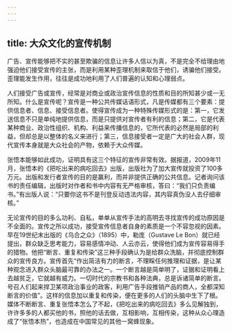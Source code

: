 ```yaml
---
---
---
```

title: 大众文化的宣传机制
---





广告、宣传能够把不实的甚至欺骗的信息让许多人信以为真，不是完全不给理由地强迫他们接受宣传的主张，而是利用某种歪理机制来取信于他们，诱骗他们接受。歪理能发生作用，往往是成功地利用了人们普遍的认知和心理弱点。

人们接受广告或宣传，经常是对商业或政治宣传信息的性质和目的所知甚少或一无所知。什么是宣传呢？宣传是一种公共传媒话语形式，凡是传媒都有三个要素：提供信息者、信息、接受信息者。使得宣传成为一种特殊传媒形式的是：第一，它发送信息不只是单纯地提供信息，而是只提供对宣传者有利的信息；第二，它是代表某种商业、政治性组织、机构、利益来传播信息的，它所代表的必然是局部的利益，但却总是以整体的名义来进行；第三，信息接受者一定是广大的社会人群，现代宣传本身就是大众社会的产物，依赖于大众传媒。

张悟本能够如此成功，证明具有这三个特征的宣传非常有效。据报道，2009年11月，张悟本的《把吃出来的病吃回去》出版，出版社为了加大宣传就投资了100多万元。出版和发行者宣传的目的是赢利，而并非提供正确的公共信息。记者询问该书的责任编辑，出版时对作者和书中内容有无严格审核，答曰：“我们只负责编书。”有出版人说：“只要你这书不是刊登反动违法内容，其内容真伪没人去仔细审核。”

无论宣传的目的多么功利、自私，单单从宣传手法的高明去寻找宣传的成功原因是不全面的。宣传之所以成功，接受宣传信息者自身的素质是一个不容忽视的因素。早在19世纪末出版的《乌合之众》（1895）中，勒庞（Gustave Le Bon）就已经提出，群众缺乏思考能力，容易感情冲动、人云亦云，使得他们成为宣传容易得手的猎物。他把“断言、重复和传染”这三种手段确认为是给群众洗脑，并彻底控制群众的宣传良方。宣传首先“作出简洁有力的断言，不理睬任何推理和证据，是让某种观念进入群众头脑最可靠的办法之一。一个断言越是简单明了，证据和证明看上去越贫乏，它就越有威力。一切时代的宗教书和各种法典，总是诉诸简单的断言。号召人们起来捍卫某项政治事业的政客，利用广告手段推销产品的商人，全都深知断言的价值”。这样的信息加以重复和传染，便在更多的人们的头脑中生下了根。媒体不断断言、重复张悟本怎么了不起，《把吃出来的病吃回去》多么见解独到，许许多多的人都买他的书，照他的话去做，互相影响，互相传染，这种从众心理造成了“张悟本热”，也造成在中国常见的其他一窝蜂现象。
